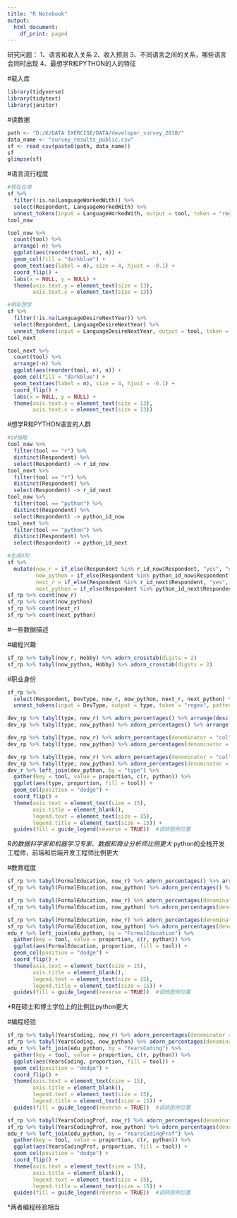 ---
title: "R Notebook"
output:
  html_document:
    df_print: paged
---

研究问题：
1、语言和收入关系
2、收入预测
3、不同语言之间的关系，哪些语言会同时出现
4、最想学R和PYTHON的人的特征


#载入库
```{r}
library(tidyverse)
library(tidytext)
library(janitor)
```

#读数据
```{r}
path <- "D:/K/DATA EXERCISE/DATA/developer_survey_2018/"
data_name <- "survey_results_public.csv"
sf <- read_csv(paste0(path, data_name))
sf
glimpse(sf)
```

#语言流行程度
```{r, fig.height=12, fig.width=15}
#现在在用
sf %>% 
  filter(!is.na(LanguageWorkedWith)) %>% 
  select(Respondent, LanguageWorkedWith) %>% 
  unnest_tokens(input = LanguageWorkedWith, output = tool, token = "regex", pattern = ";") -> tool_now #按特定标点符号分行
tool_now

tool_now %>% 
  count(tool) %>% 
  arrange(-n) %>% 
  ggplot(aes(reorder(tool, n), n)) +
  geom_col(fill = "darkblue") + 
  geom_text(aes(label = n), size = 4, hjust = -0.1) +
  coord_flip() +
  labs(x = NULL, y = NULL) +
  theme(axis.text.y = element_text(size = 13),
        axis.text.x = element_text(size = 13)) 

#明年想学
sf %>% 
  filter(!is.na(LanguageDesireNextYear)) %>% 
  select(Respondent, LanguageDesireNextYear) %>% 
  unnest_tokens(input = LanguageDesireNextYear, output = tool, token = "regex", pattern = ";") -> tool_next #按特定标点符号分行
tool_next

tool_next %>% 
  count(tool) %>% 
  arrange(-n) %>% 
  ggplot(aes(reorder(tool, n), n)) +
  geom_col(fill = "darkblue") + 
  geom_text(aes(label = n), size = 4, hjust = -0.1) +
  coord_flip() +
  labs(x = NULL, y = NULL) +
  theme(axis.text.y = element_text(size = 13),
        axis.text.x = element_text(size = 13)) 
```

#想学R和PYTHON语言的人群
```{r}
#id抽取
tool_now %>% 
  filter(tool == "r") %>% 
  distinct(Respondent) %>% 
  select(Respondent) -> r_id_now
tool_next %>% 
  filter(tool == "r") %>% 
  distinct(Respondent) %>% 
  select(Respondent) -> r_id_next
tool_now %>% 
  filter(tool == "python") %>% 
  distinct(Respondent) %>% 
  select(Respondent) -> python_id_now
tool_next %>% 
  filter(tool == "python") %>% 
  distinct(Respondent) %>% 
  select(Respondent) -> python_id_next

#生成4列
sf %>% 
  mutate(now_r = if_else(Respondent %in% r_id_now$Respondent, "yes", "no"),
         now_python = if_else(Respondent %in% python_id_now$Respondent, "yes", "no"),
         next_r = if_else(Respondent %in% r_id_next$Respondent, "yes", "no"),
         next_python = if_else(Respondent %in% python_id_next$Respondent, "yes", "no")) -> sf_rp
sf_rp %>% count(now_r)
sf_rp %>% count(now_python)
sf_rp %>% count(next_r)
sf_rp %>% count(next_python)
```

#一些数据描述

#编程兴趣
```{r}
sf_rp %>% tabyl(now_r, Hobby) %>% adorn_crosstab(digits = 2)
sf_rp %>% tabyl(now_python, Hobby) %>% adorn_crosstab(digits = 2)
```

#职业身份
```{r}
sf_rp %>% 
  select(Respondent, DevType, now_r, now_python, next_r, next_python) %>% 
  unnest_tokens(input = DevType, output = type, token = "regex", pattern = ";") -> dev_rp

dev_rp %>% tabyl(type, now_r) %>% adorn_percentages() %>% arrange(desc(yes)) %>% adorn_pct_formatting(digits = 2)
dev_rp %>% tabyl(type, now_python) %>% adorn_percentages() %>% arrange(desc(yes)) %>% adorn_pct_formatting(digits = 2)

dev_rp %>% tabyl(type, now_r) %>% adorn_percentages(denominator = "col") %>% arrange(desc(yes)) %>% adorn_pct_formatting(digits = 2)
dev_rp %>% tabyl(type, now_python) %>% adorn_percentages(denominator = "col") %>% arrange(desc(yes)) %>% adorn_pct_formatting(digits = 2)
```
```{r, fig.height=8, fig.width=15}
dev_rp %>% tabyl(type, now_r) %>% adorn_percentages(denominator = "col") %>% select(-no) %>% rename(r = yes) -> dev_r
dev_rp %>% tabyl(type, now_python) %>% adorn_percentages(denominator = "col") %>% select(-no) %>% rename(python = yes) -> dev_python
dev_r %>% left_join(dev_python, by = "type") %>% 
  gather(key = tool, value = proportion, c(r, python)) %>% 
  ggplot(aes(type, proportion, fill = tool)) +
  geom_col(position = "dodge") +
  coord_flip() +
  theme(axis.text = element_text(size = 15),
        axis.title = element_blank(),
        legend.text = element_text(size = 15),
        legend.title = element_text(size = 15)) +
  guides(fill = guide_legend(reverse = TRUE))  #调转图例位置
```
*R的数据科学家和机器学习专家、数据和商业分析师比例更大
*python的全栈开发工程师，前端和后端开发工程师比例更大


#教育程度
```{r}
sf_rp %>% tabyl(FormalEducation, now_r) %>% adorn_percentages() %>% arrange(desc(yes)) %>% adorn_pct_formatting(digits = 2)
sf_rp %>% tabyl(FormalEducation, now_python) %>% adorn_percentages() %>% arrange(desc(yes)) %>% adorn_pct_formatting(digits = 2)

sf_rp %>% tabyl(FormalEducation, now_r) %>% adorn_percentages(denominator = "col") %>% arrange(desc(yes)) %>% adorn_pct_formatting(digits = 2)
sf_rp %>% tabyl(FormalEducation, now_python) %>% adorn_percentages(denominator = "col") %>% arrange(desc(yes)) %>% adorn_pct_formatting(digits = 2)
```
```{r, fig.height=8, fig.width=15}
sf_rp %>% tabyl(FormalEducation, now_r) %>% adorn_percentages(denominator = "col") %>% select(-no) %>% rename(r = yes) -> edu_r
sf_rp %>% tabyl(FormalEducation, now_python) %>% adorn_percentages(denominator = "col") %>% select(-no) %>% rename(python = yes) -> edu_python
edu_r %>% left_join(edu_python, by = "FormalEducation") %>% 
  gather(key = tool, value = proportion, c(r, python)) %>% 
  ggplot(aes(FormalEducation, proportion, fill = tool)) +
  geom_col(position = "dodge") +
  coord_flip() +
  theme(axis.text = element_text(size = 15),
        axis.title = element_blank(),
        legend.text = element_text(size = 15),
        legend.title = element_text(size = 15)) +
  guides(fill = guide_legend(reverse = TRUE))  #调转图例位置
```
*R在硕士和博士学位上的比例比python更大


#编程经验
```{r, fig.height=8, fig.width=15}
sf_rp %>% tabyl(YearsCoding, now_r) %>% adorn_percentages(denominator = "col") %>% select(-no) %>% rename(r = yes) -> edu_r
sf_rp %>% tabyl(YearsCoding, now_python) %>% adorn_percentages(denominator = "col") %>% select(-no) %>% rename(python = yes) -> edu_python
edu_r %>% left_join(edu_python, by = "YearsCoding") %>% 
  gather(key = tool, value = proportion, c(r, python)) %>% 
  ggplot(aes(YearsCoding, proportion, fill = tool)) +
  geom_col(position = "dodge") +
  coord_flip() +
  theme(axis.text = element_text(size = 15),
        axis.title = element_blank(),
        legend.text = element_text(size = 15),
        legend.title = element_text(size = 15)) +
  guides(fill = guide_legend(reverse = TRUE))  #调转图例位置

sf_rp %>% tabyl(YearsCodingProf, now_r) %>% adorn_percentages(denominator = "col") %>% select(-no) %>% rename(r = yes) -> edu_r
sf_rp %>% tabyl(YearsCodingProf, now_python) %>% adorn_percentages(denominator = "col") %>% select(-no) %>% rename(python = yes) -> edu_python
edu_r %>% left_join(edu_python, by = "YearsCodingProf") %>% 
  gather(key = tool, value = proportion, c(r, python)) %>% 
  ggplot(aes(YearsCodingProf, proportion, fill = tool)) +
  geom_col(position = "dodge") +
  coord_flip() +
  theme(axis.text = element_text(size = 15),
        axis.title = element_blank(),
        legend.text = element_text(size = 15),
        legend.title = element_text(size = 15)) +
  guides(fill = guide_legend(reverse = TRUE))  #调转图例位置
```
*两者编程经验相当



```{r}

```



